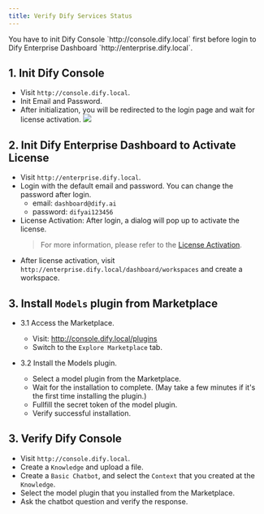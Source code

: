 ```yaml
---
title: Verify Dify Services Status
---
```


<Warning>
You have to init Dify Console `http://console.dify.local` first before login to Dify Enterprise Dashboard `http://enterprise.dify.local`.
</Warning>

## 1. Init Dify Console
- Visit `http://console.dify.local`.
- Init Email and Password.
- After initialization, you will be redirected to the login page and wait for license activation.
![](https://assets-docs.dify.ai/2025/05/dd983865d955c9c9390aa93b19103419.png)

## 2. Init Dify Enterprise Dashboard to Activate License
- Visit `http://enterprise.dify.local`.
- Login with the default email and password. You can change the password after login.
    - email: `dashboard@dify.ai`
    - password: `difyai123456`
- License Activation: After login, a dialog will pop up to activate the license.
    > For more information, please refer to the [License Activation](/versions/3-0-x/en-us/deployment/license-activation).
- After license activation, visit `http://enterprise.dify.local/dashboard/workspaces` and create a workspace.

## 3. Install `Models` plugin from Marketplace
- 3.1 Access the Marketplace.
    - Visit: http://console.dify.local/plugins
    - Switch to the `Explore Marketplace` tab.

- 3.2 Install the Models plugin.
    - Select a model plugin from the Marketplace.
    - Wait for the installation to complete. (May take a few minutes if it's the first time installing the plugin.)
    - Fullfill the secret token of the model plugin.
    - Verify successful installation.

## 3. Verify Dify Console
- Visit `http://console.dify.local`.
- Create a `Knowledge` and upload a file.
- Create a `Basic Chatbot`, and select the `Context` that you created at the `Knowledge`.
- Select the model plugin that you installed from the Marketplace.
- Ask the chatbot question and verify the response.
